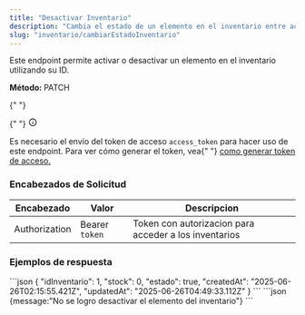 ```yaml
---
title: "Desactivar Inventario"
description: "Cambia el estado de un elemento en el inventario entre activo e inactivo."
slug: "inventario/cambiarEstadoInventario"
---
```



Este endpoint permite activar o desactivar un elemento en el inventario utilizando su ID.

<p>
  <strong>Método: </strong>
  <span class="sl-badge note small astro-avdet4wd">PATCH</span>
</p>
<Tabs>
  <TabItem label="Endpoint">
    <ApiEndpoint url={`${API_BASE_URL}/inventarios/state/:idInventario`} />
  </TabItem>
</Tabs>

<aside aria-label="Nota" class="starlight-aside starlight-aside--note">
  {" "}
  <p class="starlight-aside__title" aria-hidden="true">
    {" "}
    <svg
      aria-hidden="true"
      class="starlight-aside__icon astro-c6vsoqas"
      width="16"
      height="16"
      viewBox="0 0 24 24"
      fill="currentColor"
      style="--sl-icon-size: 1em;"
    >
      <path d="M12 11a1 1 0 0 0-1 1v4a1 1 0 0 0 2 0v-4a1 1 0 0 0-1-1Zm.38-3.92a1 1 0 0 0-.76 0 1 1 0 0 0-.33.21 1.15 1.15 0 0 0-.21.33 1 1 0 0 0 .21 1.09c.097.088.209.16.33.21A1 1 0 0 0 13 8a1.05 1.05 0 0 0-.29-.71 1 1 0 0 0-.33-.21ZM12 2a10 10 0 1 0 0 20 10 10 0 0 0 0-20Zm0 18a8 8 0 1 1 0-16.001A8 8 0 0 1 12 20Z"></path>
      Nota{" "}
    </svg>
  </p>
  Es necesario el envío del token de acceso <code>access_token</code> para hacer
  uso de este endpoint. Para ver cómo generar el token, vea{" "}
  <a href="/usuarios/login">como generar token de acceso.</a>
</aside>

<h3>Encabezados de Solicitud</h3>

| Encabezado    | Valor          | Descripcion                                           |
| ------------- | -------------- | ----------------------------------------------------- |
| Authorization | Bearer `token` | Token con autorizacion para acceder a los inventarios |

<h3>Ejemplos de respuesta</h3>

<Tabs>
  <TabItem label="Status 201">
  ```json
{
    "idInventario": 1,
    "stock": 0,
    "estado": true,
    "createdAt": "2025-06-26T02:15:55.421Z",
    "updatedAt": "2025-06-26T04:49:33.112Z"
}  
```
  </TabItem>

  <TabItem label="Status 400">
  ```json
  {message:"No se logro desactivar el elemento del inventario"}
  ```
  </TabItem>
</Tabs>
